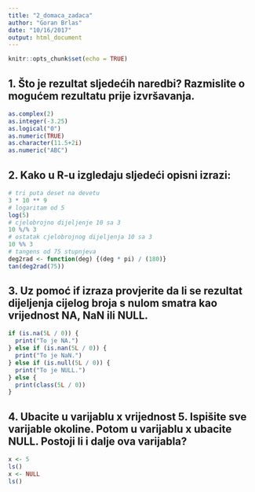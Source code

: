 ```yaml
---
title: "2_domaca_zadaca"
author: "Goran Brlas"
date: "10/16/2017"
output: html_document
---
```


```r
knitr::opts_chunk$set(echo = TRUE)
```

## 1. Što je rezultat sljedećih naredbi? Razmislite o mogućem rezultatu prije izvršavanja.

```r
as.complex(2)
as.integer(-3.25)
as.logical("0")
as.numeric(TRUE)
as.character(11.5+2i)
as.numeric("ABC")
```

## 2. Kako u R-u izgledaju sljedeći opisni izrazi:

```r
# tri puta deset na devetu
3 * 10 ** 9
# logaritam od 5
log(5)
# cjelobrojno dijeljenje 10 sa 3
10 %/% 3
# ostatak cjelobrojnog dijeljenja 10 sa 3
10 %% 3
# tangens od 75 stupnjeva
deg2rad <- function(deg) {(deg * pi) / (180)}
tan(deg2rad(75))
```

## 3. Uz pomoć if izraza provjerite da li se rezultat dijeljenja cijelog broja s nulom smatra kao vrijednost NA, NaN ili NULL.

```r
if (is.na(5L / 0)) {
  print("To je NA.")
} else if (is.nan(5L / 0)) {
  print("To je NaN.")
} else if (is.null(5L / 0)) {
  print("To je NULL.")
} else {
  print(class(5L / 0))
}
```

## 4. Ubacite u varijablu x vrijednost 5. Ispišite sve varijable okoline. Potom u varijablu x ubacite NULL. Postoji li i dalje ova varijabla?

```r
x <- 5
ls()
x <- NULL
ls()
```



